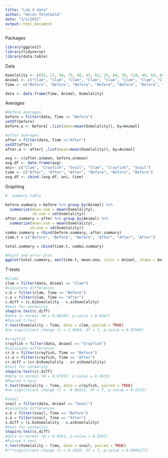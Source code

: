 ```yaml
---
title: "Lab 4 data"
author: "Helen Threlkeld"
date: "3/1/2022"
output: html_document
---
```

Packages
```r
library(ggplot2)
library(tidyverse)
library(data.table)
```

Data 
```r
Osmolality <- c(55, 17, 50, 75, 46, 43, 62, 29, 84, 56, 118, 49, 64, 65, 55, 50, 541, 497, 421, 535, 374, 453, 888, 477,473, 556, 576, 530, 273, 403, 483, 490, 184, 56, 124, 42, 69, 13, 101, 75, 235, 256, 199, 226, 202, 114, 178, 192)
Animal <- c("Clam", "Clam", "Clam", "Clam", "Clam", "Clam", "Clam", "Clam", "Clam", "Clam", "Clam", "Clam", "Clam", "Clam", "Clam", "Clam", "Crayfish", "Crayfish", "Crayfish", "Crayfish", "Crayfish", "Crayfish", "Crayfish", "Crayfish", "Crayfish", "Crayfish", "Crayfish", "Crayfish", "Crayfish", "Crayfish", "Crayfish", "Crayfish", "Snail", "Snail", "Snail", "Snail", "Snail", "Snail", "Snail", "Snail", "Snail", "Snail", "Snail", "Snail", "Snail", "Snail", "Snail", "Snail")
Time <- c("Before", "Before", "Before", "Before", "Before", "Before", "Before", "Before", "After", "After", "After", "After", "After", "After", "After", "After","Before", "Before", "Before", "Before", "Before", "Before", "Before", "Before","After", "After", "After", "After", "After", "After", "After", "After","Before", "Before", "Before", "Before", "Before", "Before", "Before", "Before","After", "After", "After", "After", "After", "After", "After", "After" )

data <- data.frame(Time, Animal, Osmolality)

```

Averages 
```r

#before averages 
before = filter(data, Time == "Before")
setDT(before)
before.a <- before[ ,list(mean=mean(Osmolality)), by=Animal]

#after averages 
after = filter(data, Time =="After")
setDT(after)
after.a <- after[ ,list(mean=mean(Osmolality)), by=Animal]

avg <- c(after.a$mean, before.a$mean)
avg.df <- data.frame(avg)
ani<- c("Clam", "Crayfish", "Snail", "Clam", "Crayfish", "Snail")
time <- c("After", "After", "After", "Before", "Before", "Before")
avg.df <- cbind (avg.df, ani, time)

```
Graphing 
```r
#  summary table

before.summary = before %>% group_by(Animal) %>%
  summarize(mean.osm = mean(Osmolality),
            sd.osm = sd(Osmolality))
after.summary = after %>% group_by(Animal) %>% 
  summarize(mean.osm = mean(Osmolality), 
           sd.osm = sd(Osmolality))
combo.summary = rbind(before.summary, after.summary)
time.t = c("Before", "Before", "Before", "After", "After", "After")

total.summary = cbind(time.t, combo.summary)

#Point and error plot
ggplot(total.summary, aes(time.t, mean.osm, color = Animal, shape = Animal)) + geom_point(size = 3) + geom_errorbar(aes(ymin = mean.osm - sd.osm, ymax= mean.osm+sd.osm), width = 0.1) +geom_line(aes(group = Animal )) + xlab("Time") + ylab("Average Osmolality (mmol/kg)") + scale_x_discrete(name = "Time", limits = c("Before", "After"))
```
T-tests 
```r
#clams 
clam = filter(data, Animal == "Clam")
#calculate differences 
c.b = filter(clam, Time == "Before")
c.a = filter(clam, Time == "After")
c.diff = (c.b$Osmolality - c.a$Osmolality)
#test for normality
shapiro.test(c.diff)
#data is normal (W = 0.96263, p-value = 0.8347)
#Paired t-test
t.test(Osmolality ~ Time, data = clam, paired = TRUE)
#no significant change (t = 2.0504, df = 7, p-value = 0.07949)

#crayfish 
crayfish = filter(data, Animal == "Crayfish")
#calculate differences 
cr.b = filter(crayfish, Time == "Before")
cr.a = filter(crayfish, Time == "After")
cr.diff = (cr.b$Osmolality - cr.a$Osmolality)
#test for normality
shapiro.test(cr.diff)
#data is normal (W = 0.87357, p-value = 0.1633)
#Paired t-test
t.test(Osmolality ~ Time, data = crayfish, paired = TRUE)
#no significant change (t = -0.86531, df = 7, p-value = 0.4155)

#snail 
snail = filter(data, Animal == "Snail")
#calculate differences 
s.b = filter(snail, Time == "Before")
s.a = filter(snail, Time == "After")
s.diff = (s.b$Osmolality - s.a$Osmolality)
#test for normality
shapiro.test(s.diff)
#data is normal (W = 0.9341, p-value = 0.5541)
#Paired t-test
t.test(Osmolality ~ Time, data = snail, paired = TRUE)
#***significant change (t = 6.2658, df = 7, p-value = 0.0004177)
```



